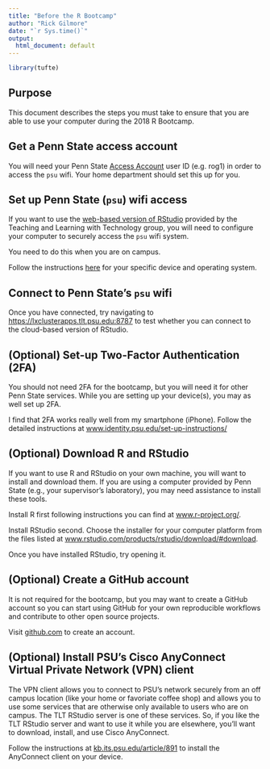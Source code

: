 ```yaml
---
title: "Before the R Bootcamp"
author: "Rick Gilmore"
date: "`r Sys.time()`"
output:
  html_document: default
---
```


```r
library(tufte)
```

## Purpose

This document describes the steps you must take to ensure that you are able to use your computer during the 2018 R Bootcamp.

## Get a Penn State access account

You will need your Penn State [Access Account](http://www.identity.psu.edu/services/authentication-services/access-accounts/) user ID (e.g. rog1) in order to access the `psu` wifi.
Your home department should set this up for you.

## Set up Penn State (`psu`) wifi access

If you want to use the [web-based version of RStudio](rstudio-server-tlt.html) provided by the Teaching and Learning with Technology group, you will need to configure your computer to securely access the `psu` wifi system.

You need to do this when you are on campus.

Follow the instructions [here](http://wireless.psu.edu/wireless.html) for your specific device and operating system.

## Connect to Penn State's `psu` wifi

Once you have connected, try navigating to <https://lxclusterapps.tlt.psu.edu:8787> to test whether you can connect to the cloud-based version of RStudio.

## (Optional) Set-up Two-Factor Authentication (2FA)

You should not need 2FA for the bootcamp, but you will need it for other Penn State services.
While you are setting up your device(s), you may as well set up 2FA.

I find that 2FA works really well from my smartphone (iPhone).
Follow the detailed instructions at [www.identity.psu.edu/set-up-instructions/](https://www.identity.psu.edu/set-up-instructions/)

## (Optional) Download R and RStudio

If you want to use R and RStudio on your own machine, you will want to install and download them.
If you are using a computer provided by Penn State (e.g., your supervisor's laboratory), you may need assistance to install these tools.

Install R first following instructions you can find at [www.r-project.org/](https://www.r-project.org/).

Install RStudio second.
Choose the installer for your computer platform from the files listed at [www.rstudio.com/products/rstudio/download/#download](https://www.rstudio.com/products/rstudio/download/#download).

Once you have installed RStudio, try opening it.

## (Optional) Create a GitHub account

It is not required for the bootcamp, but you may want to create a GitHub account so you can start using GitHub for your own reproducible workflows and contribute to other open source projects.

Visit [github.com](https://github.com) to create an account.

## (Optional) Install PSU's Cisco AnyConnect Virtual Private Network (VPN) client

The VPN client allows you to connect to PSU's network securely from an off campus location (like your home or favoriate coffee shop) and allows you to use some services that are otherwise only available to users who are on campus.
The TLT RStudio server is one of these services.
So, if you like the TLT RStudio server and want to use it while you are elsewhere, you'll want to download, install, and use Cisco AnyConnect.

Follow the instructions at [kb.its.psu.edu/article/891](http://kb.its.psu.edu/article/891) to install the AnyConnect client on your device.
